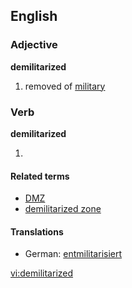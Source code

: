 ==English==

===Adjective===
'''demilitarized'''
# removed of [[military]]

===Verb===
'''demilitarized'''

# {{past of|[[demilitarize]]}}

====Related terms====
*[[DMZ]]
*[[demilitarized zone]]

====Translations====
*German: [[entmilitarisiert]]

[[vi:demilitarized]]